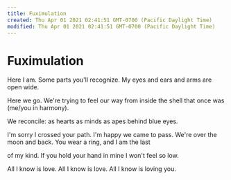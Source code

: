 ```yaml
---
title: Fuximulation
created: Thu Apr 01 2021 02:41:51 GMT-0700 (Pacific Daylight Time)
modified: Thu Apr 01 2021 02:41:51 GMT-0700 (Pacific Daylight Time)
---
```

# Fuximulation

Here I am.
Some parts you'll recognize.
My eyes and ears and arms are
open wide.

Here we go.
We're trying to feel our way from
inside the shell that once was
(me/you in harmony).

We reconcile:
as hearts
as minds
as apes
behind blue eyes.

I'm sorry I crossed your path.
I'm happy we came to pass.
We're over the moon and back.
You wear a ring, and I am the last

of my kind.
If you hold your hand in mine
I won't feel so low.

All I know is love.
All I know is love.
All I know is loving you.